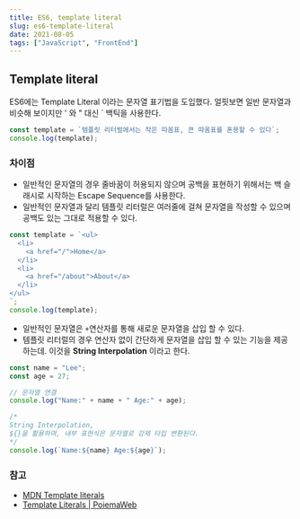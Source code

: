 ```yaml
---
title: ES6, template literal
slug: es6-template-literal
date: 2021-08-05
tags: ["JavaScript", "FrontEnd"]
---
```


## Template literal

ES6에는 Template Literal 이라는 문자열 표기법을 도입했다. 얼핏보면 일반 문자열과 비슷해 보이지만 ' 와 " 대신 ` 백틱을 사용한다.

```javaScript
const template = `템플릿 리터럴에서는 작은 따옴표, 큰 따옴표를 혼용할 수 있다`;
console.log(template);
```

### 차이점

- 일반적인 문자열의 경우 줄바꿈이 허용되지 않으며 공백을 표현하기 위해서는 백 슬래시로 시작하는 Escape Sequence를 사용한다.
- 일반적인 문자열과 달리 템플릿 리터럴은 여러줄에 걸쳐 문자열을 작성할 수 있으며 공백도 있는 그대로 적용할 수 있다.

```javascript
const template = `<ul>
  <li>
    <a href="/">Home</a>
  </li>
  <li>
    <a href="/about">About</a>
  </li>
</ul>
`;
console.log(template);
```

- 일반적인 문자열은 `+`연산자를 통해 새로운 문자열을 삽입 할 수 있다.
- 템플릿 리터럴의 경우 연산자 없이 간단하게 문자열을 삽입 할 수 있는 기능을 제공하는데. 이것을 **String Interpolation** 이라고 한다.

```javascript
const name = "Lee";
const age = 27;

// 문자열 연결
console.log("Name:" + name + " Age:" + age);

/*
String Interpolation, 
${}을 활용하며, 내부 표현식은 문자열로 강제 타입 변환된다.
*/
console.log(`Name:${name} Age:${age}`);
```

### 참고

- [MDN Template literals](https://developer.mozilla.org/ko/docs/Web/JavaScript/Reference/Template_literals)
- [Template Literals | PoiemaWeb](https://poiemaweb.com/es6-template-literals)
